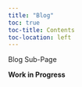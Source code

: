 ```yaml
---
title: "Blog"
toc: true
toc-title: Contents
toc-location: left
---
```


Blog Sub-Page

**Work in Progress**
